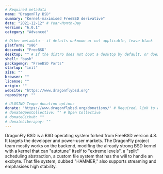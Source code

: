 ```yaml
---
# Required metadata
name: "DragonFly BSD"
summary: "Kernel-maximised FreeBSD derivative"
date: "2021-12-12" # Year-Month-Day
version: "6.0.1"
category: "Advanced"

# Other metadata - if details unknown or not applicable, leave blank
platform: "x86"
descends: "FreeBSD"
desktop: "" # If the distro does not boot a desktop by default, or doesn't ship one, leave 'desktop' blank
shell: "bash"
packagemgr: "FreeBSD Ports"
startup: "init"
size: ""
browser: ""
license: ""
origin: ""
website: "https://www.dragonflybsd.org"
repository: ""

# ULOSINO Tempo donation options
donate: "https://www.dragonflybsd.org/donations/" # Required, link to all donation options
# donateOpenCollective: "" # Open Collective
# donateGithub: ""
# donateLiberapay: ""
---
```


DragonFly BSD is a BSD operating system forked from FreeBSD version 4.8. It targets the developer and power-user markets. The DragonFly project team mostly works on the backend, modifing the already strong BSD kernel with a kernel that can "autotune" itself to "extreme levels", a "split" scheduling abstraction, a custom file system that has the will to handle an exobyte. That file system, dubbed "HAMMER," also supports streaming and emphasises high stability.
